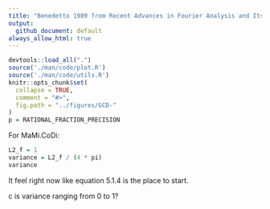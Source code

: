 ```yaml
---
title: "Benedetto 1989 from Recent Advances in Fourier Analysis and Its Applications"
output:
  github_document: default
always_allow_html: true
---
```

```r
devtools::load_all(".")
source('./man/code/plot.R')
source('./man/code/utils.R')
knitr::opts_chunk$set(
  collapse = TRUE,
  comment = "#>",
  fig.path = "../figures/GCD-"
)
p = RATIONAL_FRACTION_PRECISION
```

For MaMi.CoDi:

```r
L2_f = 1
variance = L2_f / (4 * pi)
variance
```

It feel right now like equation 5.1.4 is the place to start.\

c is variance ranging from 0 to 1?\

